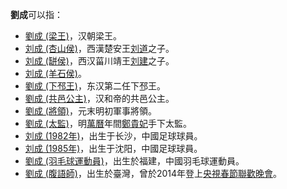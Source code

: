 '''劉成'''可以指：
* [[劉成_(梁王)|劉成 (梁王)]]，汉朝梁王。
* [[刘成_(杏山侯)|刘成 (杏山侯)]]，西漢楚安王[[刘道_(楚王)|刘道]]之子。
* [[刘成_(缾侯)|刘成 (缾侯)]]，西汉菑川靖王[[刘建_(菑川王)|刘建]]之子。
* [[刘成_(羊石侯)|刘成 (羊石侯)]]。
* [[劉成_(下邳王)|劉成 (下邳王)]]，东汉第二任下邳王。
* [[劉成_(共邑公主)|劉成 (共邑公主)]]，汉和帝的共邑公主。
* [[劉成_(將領)|劉成 (將領)]]，元末明初軍事將領。
* [[劉成_(太監)|劉成 (太監)]]，明[[萬曆|萬曆]]年間[[郑贵妃_(明神宗)|鄭貴妃]]手下太監。
* [[刘成_(1982年)|刘成 (1982年)]]，出生于长沙，中國足球球員。
* [[刘成_(1985年)|刘成 (1985年)]]，出生于沈阳，中國足球球員。
* [[劉成_(羽毛球運動員)|劉成 (羽毛球運動員)]]，出生於福建，中國羽毛球運動員。
* [[劉成_(腹語師)|劉成 (腹語師)]]，出生於臺灣，曾於2014年登上[[中国中央电视台|央視]][[春節聯歡晚會|春節聯歡晚會]]。

{{disambig|C成|cat=二字刘姓人名消歧义}}